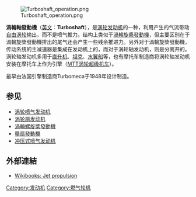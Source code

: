 {{noteTA
|G1= Aero
}}
[[File:Turboshaft_operation.png|thumb]]

'''渦輪軸發動機'''（[[英文|英文]]：'''Turboshaft'''），是[[涡轮发动机|涡轮发动机]]的一种，利用{{link-en|燃烧室|Combustion chamber}}产生的气流带动[[自由涡轮|自由涡轮]]输出{{link-en|轴功率|shaftpower}}，而不是喷气推力。结构上类似于[[渦輪旋槳發動機|渦輪旋槳發動機]]，但主要区别在于渦輪旋槳發動機排出的尾气还会产生一些残余推进力。另外对于渦輪旋槳發動機，传动系统的主减速器是集成在发动机上的，而对于涡轮轴发动机，则是分离开的。涡轮轴发动机多用于[[直升机|直升机]]、[[坦克|坦克]]、[[水翼船|水翼船]]等，也有摩托车制造商将涡轮轴发动机安装在摩托车上作为引擎（[[MTT涡轮超级机车|MTT涡轮超级机车]]）。

最早由法国引擎制造商Turbomeca于1948年设计制造。

== 参见 ==
*[[涡轮喷气发动机|涡轮喷气发动机]]
*[[涡轮扇发动机|涡轮扇发动机]]
*[[渦輪螺旋槳發動機|渦輪螺旋槳發動機]]
*[[槳扇發動機|槳扇發動機]]
*[[冲压式喷气发动机|冲压式喷气发动机]]

==外部連結==
{{commons category|Turboshaft engines}}
*[[Wikibooks:Jet_Propulsion|Wikibooks: Jet propulsion]]

{{Aircraft gas turbine engine components}}
{{飞机结构}}
{{aero-stub}}

[[Category:发动机|Category:发动机]]
[[Category:燃气轮机|Category:燃气轮机]]